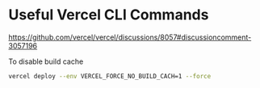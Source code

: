 # Useful Vercel CLI Commands

https://github.com/vercel/vercel/discussions/8057#discussioncomment-3057196

To disable build cache
 
```bash
vercel deploy --env VERCEL_FORCE_NO_BUILD_CACH=1 --force
```